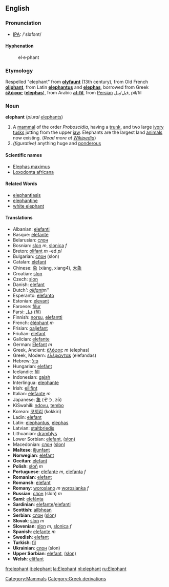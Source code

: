 ==English==
===Pronunciation===
*[[w:IPA|IPA]]: /'ɛləfənt/

====Hyphenation====
:el&middot;e&middot;phant

===Etymology===
Respelled "elephant" from '''[[olyfaunt]]''' (13th century), from Old French '''[[oliphant]]''', from Latin '''[[elephantus]]''' and '''[[elephas]]''', borrowed from Greek '''[[ἐλέφας]]''' ('''[[elephas]]'''), from Arabic '''[[al-fil]]''', from [[Persian]] فیل/پیل, pil/fil

=== Noun ===
'''elephant''' (''plural'' [[elephants]])

#A [[mammal]] of the order ''Proboscidia'', having a [[trunk]], and two large [[ivory]] [[tusks]] jutting from the upper [[jaw]].  Elephants are the largest land [[animal]]s now existing. (''Read more at [[w:elephant|Wikipedia]]'')
# ''(figurative)'' anything huge and [[ponderous]]

====Scientific names====
*[[Elephas maximus]]
*[[Loxodonta africana]]

====Related Words====
*[[elephantiasis]]
*[[elephantine]]
*[[white elephant]]

==== Translations ====
*Albanian: [[elefanti]]
*Basque: [[elefante]]
*Belarusian: [[слон]]
*Bosnian: [[slon]] ''m'', [[slonica]] ''f''
*Breton: [[olifant]] ''m'' -ed ''pl''
*Bulgarian: [[слон]] (slon)
*Catalan: [[elefant]]
*Chinese: [[象]] (xiàng, xiang4), [[大象]]
*Croatian: [[slon]]
*Czech: [[slon]]
*Danish: [[elefant]]
*Dutch''': [[olifant]] ''m''
*Esperanto: [[elefanto]]
*Estonian: [[elevant]]
*Faroese: [[fílur]]
*Farsi: [[فيل]] (fil)
*Finnish: [[norsu]], [[elefantti]]
*French: [[éléphant]] ''m''
*Frisian: [[oaljefant]]
*Friulian: [[elefant]]
*Galician: [[elefante]]
*German: [[Elefant]] ''m''
*Greek, Ancient: [[ἐλέφας]] ''m'' (elephas)
*Greek, Modern: [[ελέφανταs]] (elefandas)
*Hebrew: [[פיל]]
*Hungarian: [[elefánt]]
*Icelandic: [[fíll]]
*Indonesian: [[gajah]]
*Interlingua: [[elephante]]
*Irish: [[eilifint]]
*Italian: [[elefante]] ''m''
*Japanese: [[象]] (ぞう, zō)
*KiSwahili: [[ndovu]], [[tembo]]
*Korean: [[코끼리]] (kokkiri)
*Ladin: [[elefant]]
*Latin: [[elephantus]], [[elephas]]
*Latvian: [[staltbriedis]]
*Lithuanian: [[dramblys]]
*Lower Sorbian: [[elefant]], [[(słon)]]
*Macedonian: [[слон]] ([[slon]])
*'''Maltese''': [[iljunfant]]
*'''Norwegian''': [[elefant]]
*'''Occitan''': [[elefant]]
*'''Polish''': [[słoń]] ''m''
*'''Portuguese''': [[elefante]] ''m'', [[elefanta]] ''f''
*'''Romanian''': [[elefant]]
*'''Romansh''': [[elefant]]
*'''Romany''': [[woroslano]] ''m'' [[woroslanka]] ''f''
*'''Russian''': [[слон]] (slon) ''m''
*'''Sami''': [[elefánta]]
*'''Sardinian''': [[elefante]]/[[elefanti]]
*'''Scottish''': [[ailbhean]]
*'''Serbian''': [[слон]] ([[slon]])
*'''Slovak''': [[slon#Slovak|slon]] ''m''
*'''Slovenian''': [[slon]] ''m'', [[slonica]] ''f''
*'''Spanish''': [[elefante]] ''m''
*'''Swedish''': [[elefant]]
*'''Turkish''': [[fil]]
*'''Ukrainian''': [[слон]] (slon)
*'''Upper Sorbian''': [[elefant]], [[(słon)]]
*'''Welsh''': [[eliffant]]

[[Category:Mammals]]

[[Category:Greek derivations]]

[[fr:elephant]]
[[it:elephant]]
[[la:Elephant]]
[[nl:elephant]]
[[ru:Elephant]]